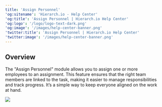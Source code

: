 ```yaml
---
title: 'Assign Personnel'
'og:sitename': 'Hierarch.io - Help Center'
'og:title': 'Assign Personnel | Hierarch.io Help Center'
'og:logo': '/logo/logo-text-dark.png'
'og:image': '/images/help-center-banner.png'
'twitter:title': 'Assign Personnel | Hierarch.io Help Center'
'twitter:image': '/images/help-center-banner.png'
---
```


## Overview

The "Assign Personnel" module allows you to assign one or more employees to an assignment. This feature ensures that the right team members are linked to the task, making it easier to manage responsibilities and track progress. It’s a simple way to keep everyone aligned on the work at hand.

![](/images/workflows/assign_personnel001.png)